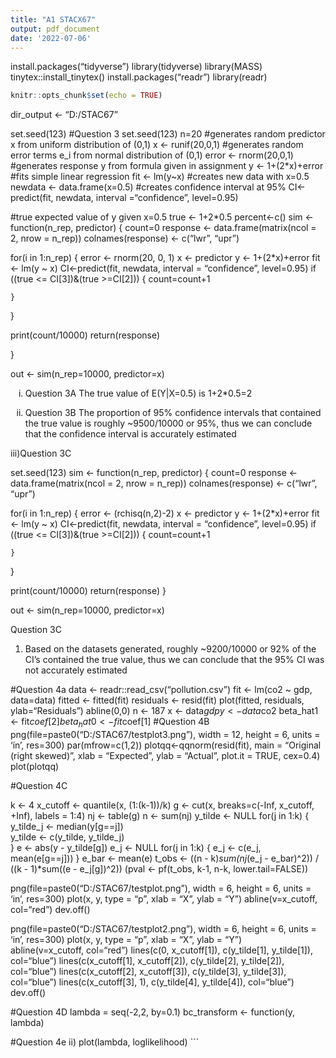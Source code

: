 ---
title: "A1 STACX67"
output: pdf_document
date: '2022-07-06'
---
install.packages("tidyverse")
library(tidyverse)
library(MASS)
tinytex::install_tinytex()
install.packages("readr")
library(readr)
```{r setup, include=FALSE}
knitr::opts_chunk$set(echo = TRUE)
```


dir_output <- "D:/STAC67"



set.seed(123)
#Question 3
set.seed(123)
n=20
#generates random predictor x from uniform distribution of (0,1)
x <- runif(20,0,1)
#generates random error terms e_i from normal distribution of (0,1)
error <- rnorm(20,0,1)
#generates response y from formula given in assignment
y <- 1+(2*x)+error
#fits simple linear regression
fit <- lm(y~x)
#creates new data with x=0.5
newdata <- data.frame(x=0.5)
#creates confidence interval at 95%
CI<-predict(fit, newdata, interval ="confidence", level=0.95)

#true expected value of y given x=0.5
true <- 1+2*0.5
percent<-c()
sim <- function(n_rep, predictor)
{ 
  count=0
  response <- data.frame(matrix(ncol = 2, nrow = n_rep))
  colnames(response) <- c("lwr", "upr")
  
  for(i in 1:n_rep)
  {
    error <- rnorm(20, 0, 1)
    x <- predictor
    y <- 1+(2*x)+error
    fit <- lm(y ~ x)
    CI<-predict(fit, newdata, interval = "confidence", level=0.95)
    if ((true <= CI[3])&(true >=CI[2]))
    {
    count=count+1
    
    } 
}

  print(count/10000)
   return(response)
    
  }
  


out <- sim(n_rep=10000, predictor=x)

i) Question 3A
 The true value of E(Y|X=0.5) is 1+2*0.5=2

ii) Question 3B
 The proportion of 95% confidence intervals that contained the true value is roughly ~9500/10000 or 95%, thus we can conclude that the confidence interval is 
 accurately estimated

iii)Question 3C


set.seed(123)
sim <- function(n_rep, predictor)
{ 
  count=0
  response <- data.frame(matrix(ncol = 2, nrow = n_rep))
  colnames(response) <- c("lwr", "upr")
  
  for(i in 1:n_rep)
  {
    error <- (rchisq(n,2)-2)
    x <- predictor
    y <- 1+(2*x)+error
    fit <- lm(y ~ x)
    CI<-predict(fit, newdata, interval = "confidence", level=0.95)
    if ((true <= CI[3])&(true >=CI[2]))
    {
    count=count+1
    
    } 
}


   print(count/10000)
    return(response)
  }
  
  

out <- sim(n_rep=10000, predictor=x)

Question 3C

1) Based on the datasets generated, roughly ~9200/10000 or 92% of the CI's contained the true value, thus we can conclude that the 95% CI
was not accurately estimated




#Question 4a
data <- readr::read_csv("pollution.csv")
fit <- lm(co2 ~ gdp, data=data)
fitted <- fitted(fit)
residuals <- resid(fit)
plot(fitted, residuals, ylab="Residuals")
abline(0,0)
n <- 187
x <- data$gdp
y <- data$co2
beta_hat1 <- fit$coef[2]
beta_hat0 <- fit$coef[1]
#Question 4B
png(file=paste0("D:/STAC67/testplot3.png"), width = 12, height = 6, units = 'in', res=300)
par(mfrow=c(1,2))
plotqq<-qqnorm(resid(fit), main = "Original (right skewed)", xlab = "Expected", ylab = "Actual", plot.it = TRUE, cex=0.4)
plot(plotqq)


#Question 4C

k <- 4
x_cutoff <- quantile(x, (1:(k-1))/k)
g <- cut(x, breaks=c(-Inf, x_cutoff, +Inf), labels = 1:4)
nj <- table(g)
n <- sum(nj)
y_tilde <- NULL
for(j in 1:k)
{
  y_tilde_j <- median(y[g==j])  
  y_tilde <- c(y_tilde, y_tilde_j)  
}
e <- abs(y - y_tilde[g])
e_j <- NULL
for(j in 1:k)
{
  e_j <- c(e_j, mean(e[g==j]))
}
e_bar <- mean(e)
t_obs <- ((n - k)*sum(nj*(e_j - e_bar)^2)) / ((k - 1)*sum((e - e_j[g])^2))
(pval <- pf(t_obs, k-1, n-k, lower.tail=FALSE))

png(file=paste0("D:/STAC67/testplot.png"), width = 6, height = 6, units = 'in', res=300)
plot(x, y, type = "p", xlab = "X", ylab = "Y") 
abline(v=x_cutoff, col="red") 
dev.off()

png(file=paste0("D:/STAC67/testplot2.png"), width = 6, height = 6, units = 'in', res=300)
plot(x, y, type = "p", xlab = "X", ylab = "Y")  
abline(v=x_cutoff, col="red") 
lines(c(0, x_cutoff[1]), c(y_tilde[1], y_tilde[1]), col="blue")
lines(c(x_cutoff[1], x_cutoff[2]), c(y_tilde[2], y_tilde[2]), col="blue")
lines(c(x_cutoff[2], x_cutoff[3]), c(y_tilde[3], y_tilde[3]), col="blue")
lines(c(x_cutoff[3], 1), c(y_tilde[4], y_tilde[4]), col="blue")
dev.off()



#Question 4D
lambda = seq(-2,2, by=0.1)
bc_transform <- function(y, lambda)






#Question 4e ii)
plot(lambda, loglikelihood)
```